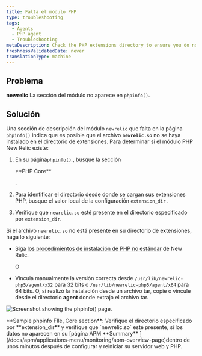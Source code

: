 ```yaml
---
title: Falta el módulo PHP
type: troubleshooting
tags:
  - Agents
  - PHP agent
  - Troubleshooting
metaDescription: Check the PHP extensions directory to ensure you do not have a non-standard installation for the New Relic PHP agent .
freshnessValidatedDate: never
translationType: machine
---
```


## Problema

<DNT>**newrelic**</DNT> La sección del módulo no aparece en `phpinfo()`.

## Solución

Una sección de descripción del módulo `newrelic` que falta en la página `phpinfo()` indica que es posible que el archivo <DNT>**`newrelic.so`**</DNT> no se haya instalado en el directorio de extensiones. Para determinar si el módulo PHP New Relic existe:

1. En su [página`phpinfo()` ](/docs/php/php-kb-103), busque la sección

   <DNT>
     **PHP Core**
   </DNT>

   .

2. Para identificar el directorio desde donde se cargan sus extensiones PHP, busque el valor local de la configuración `extension_dir` .

3. Verifique que `newrelic.so` esté presente en el directorio especificado por `extension_dir`.

Si el archivo `newrelic.so` no está presente en su directorio de extensiones, haga lo siguiente:

* Siga [los procedimientos de instalación de PHP no estándar](/docs/php/php-agent-installation-non-standard-php) de New Relic.

  O

* Vincula manualmente la versión correcta desde `/usr/lib/newrelic-php5/agent/x32` para 32 bits o `/usr/lib/newrelic-php5/agent/x64` para 64 bits. O, si realizó la instalación desde un archivo tar, copie o vincule desde el directorio <DNT>**agent**</DNT> donde extrajo el archivo tar.

<img
  title="doc_example_phpinfo_core_0.png"
  alt="Screenshot showing the phpinfo() page."
  src="/images/apm_diagram_php-info-extension-dir.webp"
/>

<figcaption>
  <DNT>**Sample phpinfo FIle, Core section**</DNT>: Verifique el directorio especificado por <DNT>**extension_dir**</DNT> y verifique que `newrelic.so` esté presente, si los datos no aparecen en su [página APM <DNT>**Summary**</DNT> ](/docs/apm/applications-menu/monitoring/apm-overview-page)dentro de unos minutos después de configurar y reiniciar su servidor web y PHP.
</figcaption>
